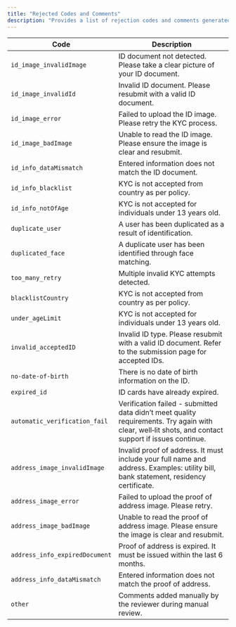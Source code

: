 ```yaml
---
title: "Rejected Codes and Comments"
description: "Provides a list of rejection codes and comments generated during the KYC process."
---
```


| Code                           | Description                                                                                                                          |
| ------------------------------ | ------------------------------------------------------------------------------------------------------------------------------------ |
| `id_image_invalidImage`        | ID document not detected. Please take a clear picture of your ID document.                                                           |
| `id_image_invalidId`           | Invalid ID document. Please resubmit with a valid ID document.                                                                       |
| `id_image_error`               | Failed to upload the ID image. Please retry the KYC process.                                                                         |
| `id_image_badImage`            | Unable to read the ID image. Please ensure the image is clear and resubmit.                                                          |
| `id_info_dataMismatch`         | Entered information does not match the ID document.                                                                                  |
| `id_info_blacklist`            | KYC is not accepted from country as per policy.                                                                                      |
| `id_info_notOfAge`             | KYC is not accepted for individuals under 13 years old.                                                                              |
| `duplicate_user`               | A user has been duplicated as a result of identification.                                                                            |
| `duplicated_face`              | A duplicate user has been identified through face matching.                                                                          |
| `too_many_retry`               | Multiple invalid KYC attempts detected.                                                                                              |
| `blacklistCountry`             | KYC is not accepted from country as per policy.                                                                                      |
| `under_ageLimit`               | KYC is not accepted for individuals under 13 years old.                                                                              |
| `invalid_acceptedID`           | Invalid ID type. Please resubmit with a valid ID document. Refer to the submission page for accepted IDs.                            |
| `no-date-of-birth`             | There is no date of birth information on the ID.                                                                                     |
| `expired_id`                   | ID cards have already expired.                                                                                                       |
| `automatic_verification_fail`  | Verification failed - submitted data didn’t meet quality requirements. Try again with clear, well‑lit shots, and contact support if issues continue. |
| `address_image_invalidImage`   | Invalid proof of address. It must include your full name and address. Examples: utility bill, bank statement, residency certificate. |
| `address_image_error`          | Failed to upload the proof of address image. Please retry.                                                                           |
| `address_image_badImage`       | Unable to read the proof of address image. Please ensure the image is clear and resubmit.                                            |
| `address_info_expiredDocument` | Proof of address is expired. It must be issued within the last 6 months.                                                             |
| `address_info_dataMismatch`    | Entered information does not match the proof of address.                                                                             |
| `other`                        | Comments added manually by the reviewer during manual review.                                                                        |